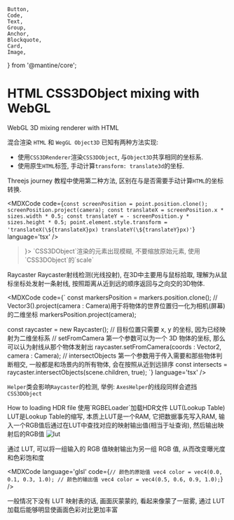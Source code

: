 	Button,
	Code,
	Text,
	Group,
	Anchor,
	Blockquote,
	Card,
	Image,
} from '@mantine/core';

# HTML CSS3DObject mixing with WebGL

<MDXTitle order={2} id='html-mix' href='#html-mix'>
	WebGL 3D mixing renderer with HTML
</MDXTitle>

混合渲染 `HTML` 和 `WegGL Object3D` 已知有两种方法实现:

- 使用`CSS3DRenderer`渲染`CSS3DObject`, 与`Object3D`共享相同的坐标系.
- 使用原生`HTML`标签, 手动计算`transform: translate3d`的坐标.

Threejs journey 教程中使用第二种方法, 区别在与是否需要手动计算`HTML`的坐标转换.

<MDXCode
	code={`
	const screenPosition = point.position.clone();
	screenPosition.project(camera);
	const translateX = screenPosition.x * sizes.width * 0.5;
	const translateY = - screenPosition.y * sizes.height * 0.5;
	point.element.style.transform = 'translateX(\${translateX}px) translateY(\${translateY}px)'
    `}
	language='tsx'
/>

<Blockquote mt='lg' icon={<IconInfoCircle />}>
	`CSS3DObject`渲染的元素出现模糊, 不要缩放原始元素, 使用`CSS3DObject`的`scale`
</Blockquote>

<MDXTitle order={2} id='raycaster' href='#raycaster'>
	Raycaster
</MDXTitle>
Raycaster射线检测(光线投射), 在3D中主要用与鼠标拾取, 理解为从鼠标坐标处发射一条射线,
按照距离从近到远的顺序返回与之向交的3D物体.

<MDXCode
	code={`
const markersPosition = markers.position.clone();
// Vector3().project(camera : Camera)用于将物体的世界位置归一化为相机(屏幕)的二维坐标
markersPosition.project(camera);

const raycaster = new Raycaster();
// 目标位置只需要 x, y 的坐标, 因为已经映射为二维坐标系
// setFromCamera 第一个参数可以为一个 3D 物体的坐标, 那么可以认为射线从那个物体发射出
raycaster.setFromCamera(coords : Vector2, camera : Camera);
// intersectObjects 第一个参数用于传入需要和那些物体判断相交, 一般都是和场景内的所有物体, 会在按照从近到远排序
const intersects = raycaster.intersectObjects(scene.children, true);
`}
language='tsx'
/>

`Helper`类会影响`Raycaster`的检测, 举例:
`AxesHelper`的线段同样会遮挡`CSS3DObject`

<MDXTitle order={2} id='rgbeloader' href='#rgbeloader'>
	How to loading HDR file
</MDXTitle>
使用`RGBELoader`加载HDR文件

<MDXTitle order={2} id='lut' href='#lut'>
	LUT(Lookup Table)
</MDXTitle>
LUT是Lookup Table的缩写, 本质上LUT是一个RAM, 它把数据事先写入RAM, 输入一个RGB值后通过在LUT中查找对应的映射输出值(相当于址查询),
然后输出映射后的RGB值

<Image alt='lut' src={LUTURL} />

通过 LUT, 可以将一组输入的 RGB 值映射输出为另一组 RGB 值, 从而改变曝光度和色彩饱和度

<MDXCode
	language='glsl'
	code={`
	// 颜色的原始值
	vec4 color = vec4(0.0, 0.1, 0.3, 1.0);
	// 颜色的输出值
	vec4 color = vec4(0.5, 0.6, 0.9, 1.0);
	`}
/>

一般情况下没有 LUT 映射表的话, 画面灰蒙蒙的, 看起来像蒙了一层雾, 通过 LUT 加载后能够明显使画面色彩对比更加丰富
